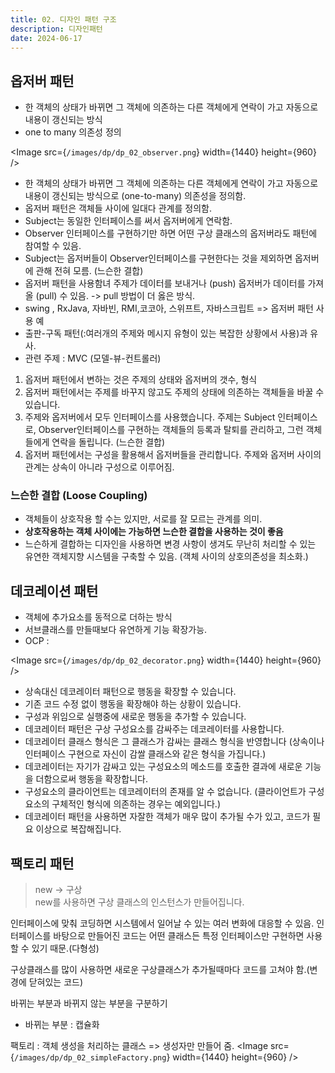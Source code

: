 ```yaml
---
title: 02. 디자인 패턴 구조 
description: 디자인패턴
date: 2024-06-17
---
```

## 옵저버 패턴
- 한 객체의 상태가 바뀌면 그 객체에 의존하는 다른 객체에게 연락이 가고 자동으로 내용이 갱신되는 방식
- one to many 의존성 정의

<Image
  src={`/images/dp/dp_02_observer.png`}
  width={1440}
  height={960}
/>
- 한 객체의 상태가 바뀌면 그 객체에 의존하는 다른 객체에게 연락이 가고 자동으로 내용이 갱신되는 방식으로 (one-to-many) 의존성을 정의함.
- 옵저버 패턴은 객체들 사이에 일대다 관계를 정의함. 
- Subject는 동일한 인터페이스를 써서 옵저버에게 연락함.
- Observer 인터페이스를 구현하기만 하면 어떤 구상 클래스의 옵저버라도 패턴에 참여할 수 있음.
- Subject는 옵저버들이 Observer인터페이스를 구현한다는 것을 제외하면 옵저버에 관해 전혀 모름. (느슨한 결합)
- 옵저버 패턴을 사용함녀 주제가 데이터를 보내거나 (push) 옵저버가 데이터를 가져올 (pull) 수 있음. -> pull 방법이 더 옳은 방식.
- swing , RxJava, 자바빈, RMI,코코아, 스위프트, 자바스크립트 => 옵저버 패턴 사용 예 
- 출판-구독 패턴(:여러개의 주제와 메시지 유형이 있는 복잡한 상황에서 사용)과 유사.
- 관련 주제 : MVC (모델-뷰-컨트롤러)

1. 옵저버 패턴에서 변하는 것은 주제의 상태와 옵저버의 갯수, 형식
2. 옵저버 패턴에서는 주제를 바꾸지 않고도 주제의 상태에 의존하는 객체들을 바꿀 수 있습니다.
3. 주제와 옵저버에서 모두 인터페이스를 사용했습니다. 주제는 Subject 인터페이스로, Observer인터페이스를 구현하는 객체들의 등록과 탈퇴를 관리하고, 그런 객체들에게 연락을 돌립니다. (느슨한 결합)
4. 옵저버 패턴에서는 구성을 활용해서 옵저버들을 관리합니다. 주제와 옵저버 사이의 관계는 상속이 아니라 구성으로 이루어짐. 

### 느슨한 결합 (Loose Coupling)
- 객체들이 상호작용 할 수는 있지만, 서로를 잘 모르는 관계를 의미.
- **상호작용하는 객체 사이에는 가능하면 느슨한 결합을 사용하는 것이 좋음**
- 느슨하게 결합하는 디자인을 사용하면 변경 사항이 생겨도 무난히 처리할 수 있는 유연한 객체지향 시스템을 구축할 수 있음. (객체 사이의 상호의존성을 최소화.) 

## 데코레이션 패턴
- 객체에 추가요소를 동적으로 더하는 방식
- 서브클래스를 만들때보다 유연하게 기능 확장가능.
- OCP : 

<Image
  src={`/images/dp/dp_02_decorator.png`}
  width={1440}
  height={960}
/>
- 상속대신 데코레이터 패턴으로 행동을 확장할 수 있습니다. 
- 기존 코드 수정 없이 행동을 확장해야 하는 상황이 있습니다.
- 구성과 위임으로 실행중에 새로운 행동을 추가할 수 있습니다.
- 데코레이터 패턴은 구상 구성요소를 감싸주는 데코레이터를 사용합니다.
- 데코레이터 클래스 형식은 그 클래스가 감싸는 클래스 형식을 반영합니다 (상속이나 인터페이스 구현으로 자신이 감쌀 클래스와 같은 형식을 가집니다.)
- 데코레이터는 자기가 감싸고 있는 구성요소의 메소드를 호출한 결과에 새로운 기능을 더함으로써 행동을 확장합니다.
- 구성요소의 클라이언트는 데코레이터의 존재를 알 수 없습니다. (클라이언트가 구성요소의 구체적인 형식에 의존하는 경우는 예외입니다.)
- 데코레이터 패턴을 사용하면 자잘한 객체가 매우 많이 추가될 수가 있고, 코드가 필요 이상으로 복잡해집니다. 

## 팩토리 패턴 
> new -> 구상\
> new를 사용하면 구상 클래스의 인스턴스가 만들어집니다.  

인터페이스에 맞춰 코딩하면 시스템에서 일어날 수 있는 여러 변화에 대응할 수 있음.
인터페이스를 바탕으로 만들어진 코드는 어떤 클래스든 특정 인터페이스만 구현하면 사용할 수 있기 때문.(다형성)

구상클래스를 많이 사용하면 새로운 구상클래스가 추가될때마다 코드를 고쳐야 함.(변경에 닫혀있는 코드)

바뀌는 부분과 바뀌지 않는 부분을 구분하기 
- 바뀌는 부분 : 캡슐화 

팩토리 :  객체 생성을 처리하는 클래스 =>  생성자만 만들어 줌. 
<Image
  src={`/images/dp/dp_02_simpleFactory.png`}
  width={1440}
  height={960}
/>